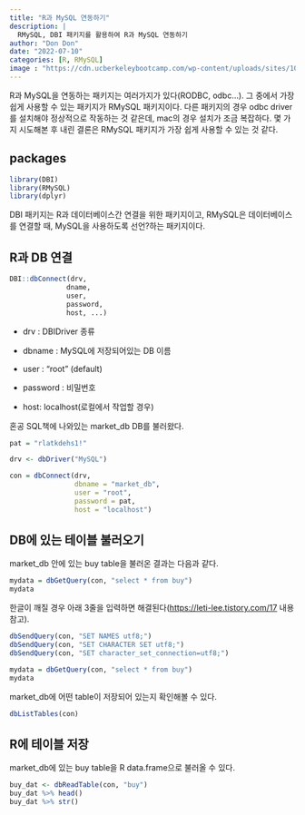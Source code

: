 ```yaml
---
title: "R과 MySQL 연동하기"
description: |
  RMySQL, DBI 패키지를 활용하여 R과 MySQL 연동하기 
author: "Don Don"
date: "2022-07-10"
categories: [R, RMySQL]
image : "https://cdn.ucberkeleybootcamp.com/wp-content/uploads/sites/106/2020/03/SQL-Boot-Camp-San-Francisco.jpeg"
---
```




R과 MySQL을 연동하는 패키지는 여러가지가 있다(RODBC, odbc...). 그 중에서 가장 쉽게 사용할 수 있는 패키지가 RMySQL 패키지이다. 다른 패키지의 경우 odbc driver를 설치해야 정상적으로 작동하는 것 같은데, mac의 경우 설치가 조금 복잡하다. 몇 가지 시도해본 후 내린 결론은 RMySQL 패키지가 가장 쉽게 사용할 수 있는 것 같다. 


## packages

```r
library(DBI)
library(RMySQL)
library(dplyr)
```

DBI 패키지는 R과 데이터베이스간 연결을 위한 패키지이고, RMySQL은 데이터베이스를 연결할 때, MySQL을 사용하도록 선언?하는 패키지이다. 



## R과 DB 연결 

```r
DBI::dbConnect(drv, 
              dname, 
              user, 
              password, 
              host, ...)

```

-   drv : DBIDriver 종류 

-   dbname : MySQL에 저장되어있는 DB 이름 

-   user : "root" (default)

-   password : 비밀번호 

-   host: localhost(로컬에서 작업할 경우)

혼공 SQL책에 나와있는 market_db DB를 불러왔다. 


```r
pat = "rlatkdehs1!"
```
```r
drv <- dbDriver("MySQL")

con = dbConnect(drv, 
                dbname = "market_db", 
                user = "root", 
                password = pat, 
                host = "localhost")
```


## DB에 있는 테이블 불러오기 

market_db 안에 있는 buy table을 불러온 결과는 다음과 같다. 
```r
mydata = dbGetQuery(con, "select * from buy")
mydata


```


한글이 깨질 경우 아래 3줄을 입력하면 해결된다(<https://leti-lee.tistory.com/17> 내용 참고). 

```r
dbSendQuery(con, "SET NAMES utf8;") 
dbSendQuery(con, "SET CHARACTER SET utf8;") 
dbSendQuery(con, "SET character_set_connection=utf8;")
```

```r
mydata = dbGetQuery(con, "select * from buy")
mydata
```


market_db에 어떤 table이 저장되어 있는지 확인해볼 수 있다. 
```r
dbListTables(con)

```




## R에 테이블 저장 

market_db에 있는 buy table을 R data.frame으로 불러올 수 있다. 
```r
buy_dat <- dbReadTable(con, "buy")
buy_dat %>% head()
buy_dat %>% str()
```



